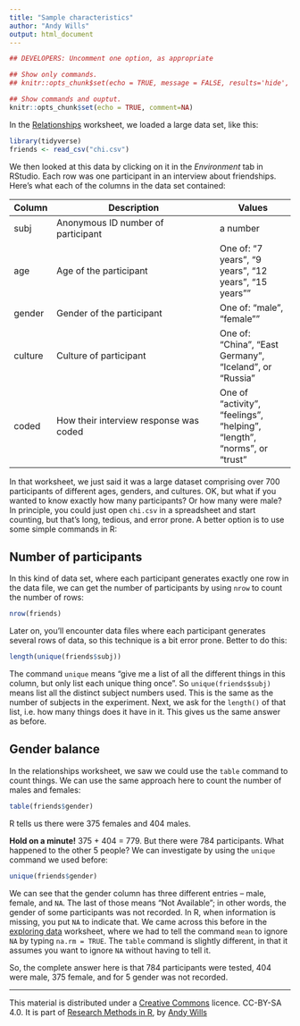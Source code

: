 ```yaml
---
title: "Sample characteristics"
author: "Andy Wills"
output: html_document
---
```


```r
## DEVELOPERS: Uncomment one option, as appropriate

## Show only commands.
## knitr::opts_chunk$set(echo = TRUE, message = FALSE, results='hide', fig.keep = 'none', comment=NA)

## Show commands and ouptut.
knitr::opts_chunk$set(echo = TRUE, comment=NA)
```

In the [Relationships](chi.html) worksheet, we loaded a large data set, like this:

```r
library(tidyverse)
friends <- read_csv("chi.csv")
```

We then looked at this data by clicking on it in the _Environment_ tab in RStudio. Each row was one participant in an interview about friendships. Here's what each of the columns in the data set contained:

| Column    | Description                             | Values             |
| --------- | --------------------------------------- | ------------------ |
| subj      | Anonymous ID number of participant          | a number        |
| age    | Age of the participant | One of: "7 years", "9 years", "12 years", "15 years"" |
| gender | Gender of the participant        | One of: "male", "female"" |
| culture    | Culture of participant | One of: "China", "East Germany", "Iceland", or "Russia" |
| coded | How their interview response was coded | One of "activity", "feelings", "helping", "length", "norms", or "trust" |

In that worksheet, we just said it was a large dataset comprising over 700 participants of different ages, genders, and cultures. OK, but what if you wanted to know exactly how many participants? Or how many were male? In principle, you could just open `chi.csv` in a spreadsheet and start counting, but that's long, tedious, and error prone. A better option is to use some simple commands in R:

## Number of participants

In this kind of data set, where each participant generates exactly one row in the data file, we can get the number of participants by using `nrow` to count the number of rows:

```r
nrow(friends)
```

Later on, you'll encounter data files where each participant generates several rows of data, so this technique is a bit error prone. Better to do this:

```r
length(unique(friends$subj))
```

The command `unique` means "give me a list of all the different things in this column, but only list each unique thing once". So `unique(friends$subj)` means list all the distinct subject numbers used. This is the same as the number of subjects in the experiment. Next, we ask for the `length()` of that list, i.e. how many things does it have in it. This gives us the same answer as before.

## Gender balance

In the relationships worksheet, we saw we could use the `table` command to count things. We can use the same approach here to count the number of males and females:

```r
table(friends$gender)
```

R tells us there were 375 females and 404 males.

**Hold on a minute!** 375 + 404 = 779. But there were 784 participants. What happened to the other 5 people?
We can investigate by using the `unique` command we used before:

```r
unique(friends$gender)
```
We can see that the gender column has three different entries -- male, female, and `NA`. The last of those means "Not Available"; in other words, the gender of some participants was not recorded. In R, when information is missing, you put `NA` to indicate that. We came across this before in the [exploring data](exploring-incomes.html) worksheet, where we had to tell the command `mean` to ignore `NA`  by typing `na.rm = TRUE`. The `table` command is slightly different, in that it assumes you want to ignore `NA` without having to tell it. 

So, the complete answer here is that 784 participants were tested, 404 were male, 375 female, and for 5 gender was not recorded.

___

This material is distributed under a [Creative Commons](https://creativecommons.org/) licence. CC-BY-SA 4.0. 
It is part of [Research Methods in R](https://ajwills72.github.io/rminr), by [Andy Wills](http://www.willslab.org.uk)

